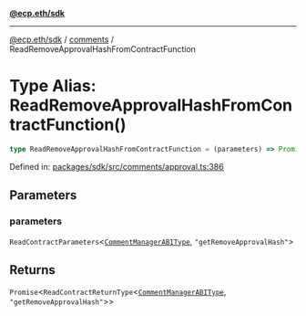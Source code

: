 [**@ecp.eth/sdk**](../../index.mdx)

***

[@ecp.eth/sdk](/sdk-reference/index.mdx) / [comments](/sdk-reference/comments/index.mdx) / ReadRemoveApprovalHashFromContractFunction

# Type Alias: ReadRemoveApprovalHashFromContractFunction()

```ts
type ReadRemoveApprovalHashFromContractFunction = (parameters) => Promise<ReadContractReturnType<CommentManagerABIType, "getRemoveApprovalHash">>;
```

Defined in: [packages/sdk/src/comments/approval.ts:386](https://github.com/ecp-eth/comments-monorepo/blob/main/packages/sdk/src/comments/approval.ts#L386)

## Parameters

### parameters

`ReadContractParameters`\<[`CommentManagerABIType`](/sdk-reference/comments/type-aliases/CommentManagerABIType.mdx), `"getRemoveApprovalHash"`\>

## Returns

`Promise`\<`ReadContractReturnType`\<[`CommentManagerABIType`](/sdk-reference/comments/type-aliases/CommentManagerABIType.mdx), `"getRemoveApprovalHash"`\>\>
